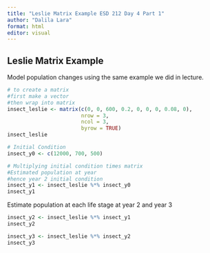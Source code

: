 ```yaml
---
title: "Leslie Matrix Example ESD 212 Day 4 Part 1"
author: "Dalila Lara"
format: html
editor: visual
---
```


## Leslie Matrix Example

Model population changes using the same example we did in lecture.

```r
# to create a matrix 
#first make a vector 
#then wrap into matrix 
insect_leslie <- matrix(c(0, 0, 600, 0.2, 0, 0, 0, 0.08, 0), 
                        nrow = 3,
                        ncol = 3,
                        byrow = TRUE)
insect_leslie
```

```r
# Initial Condition
insect_y0 <- c(12000, 700, 500)
```

```r
# Multiplying initial condition times matrix 
#Estimated population at year 
#hence year 2 initial condition 
insect_y1 <- insect_leslie %*% insect_y0
insect_y1
```

Estimate population at each life stage at year 2 and year 3 
```r
insect_y2 <- insect_leslie %*% insect_y1
insect_y2

insect_y3 <- insect_leslie %*% insect_y2
insect_y3
```

